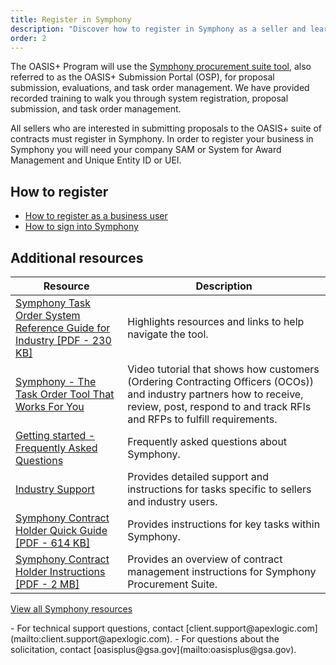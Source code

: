 ```yaml
---
title: Register in Symphony
description: "Discover how to register in Symphony as a seller and learn more about the full lifecycle procurement Software as a Service (SaaS)."
order: 2
---
```




The OASIS+ Program will use the [Symphony procurement suite tool](#), also referred to as the OASIS+ Submission Portal (OSP), for proposal submission, evaluations, and task order management. We have provided recorded training to walk you through system registration, proposal submission, and task order management.

All sellers who are interested in submitting proposals to the OASIS+ suite of contracts must register in Symphony. In order to register your business in Symphony you will need your company SAM or System for Award Management and Unique Entity ID or UEI.

## How to register
- [How to register as a business user](https://gettingstarted.apexlogic.com/support/solutions/articles/35000213221-how-to-register-as-a-business-user)
- [How to sign into Symphony](https://gettingstarted.apexlogic.com/support/solutions/articles/35000213228-how-to-sign-in-to-symphony)

## Additional resources

| Resource | Description |
| --------------------------| --------------------------|
|[Symphony Task Order System Reference Guide for Industry [PDF - 230 KB]](https://www.gsa.gov/system/files/OASIS_Symphony_Quick_Reference_for_Industry_-_April_2023%20%283%29.pdf) | Highlights resources and links to help navigate the tool. | 
|[Symphony - The Task Order Tool That Works For You](https://youtu.be/cQ4zVfA8MAY) | Video tutorial that shows how customers (Ordering Contracting Officers (OCOs)) and industry partners how to receive, review, post, respond to and track RFIs and RFPs to fulfill requirements. | 
|[Getting started -  Frequently Asked Questions](https://gettingstarted.apexlogic.com/support/home) | Frequently asked questions about Symphony. | 
|[Industry Support](https://industrysupport.apexlogic.com/support/solutions/35000143140)| Provides detailed support and instructions for tasks specific to sellers and industry users. |
|[Symphony Contract Holder Quick Guide [PDF - 614 KB]](https://www.gsa.gov/system/files/OASIS_Contract_Holder_Quick_Guide_v2.pdf)|Provides instructions for key tasks within Symphony. |
|[Symphony Contract Holder Instructions [PDF - 2 MB]](https://www.gsa.gov/system/files/Contract_Holder_Instructions.pdf)|Provides an overview of contract management instructions for Symphony Procurement Suite.|

[View all Symphony resources](/resources/)

<SummaryBox header="Questions about Symphony">
   - For technical support questions, contact [client.support@apexlogic.com](mailto:client.support@apexlogic.com). 
   - For questions about the solicitation, contact [oasisplus@gsa.gov](mailto:oasisplus@gsa.gov). 
</SummaryBox>